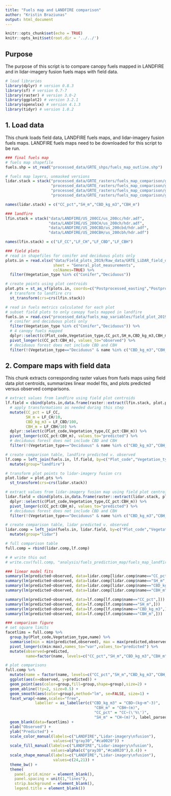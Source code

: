 ---
title: "Fuels map and LANDFIRE comparison"
author: "Kristin Braziunas"
output: html_document
---

```{r setup, include=FALSE}
knitr::opts_chunk$set(echo = TRUE)
knitr::opts_knit$set(root.dir = '../../')
```

## Purpose

The purpose of this script is to compare canopy fuels mapped in LANDFIRE and in lidar-imagery fusion fuels
maps with field data.

```{r load-libs, results="hide", message=FALSE, warning=FALSE}
# load libraries
library(dplyr) # version 0.8.3
library(sf) # version 0.7-7
library(raster) # version 3.0-2
library(ggplot2) # version 3.2.1
library(openxlsx) # version 4.1.3
library(tidyr) # version 1.0.2
```

## 1. Load data

This chunk loads field data, LANDFIRE fuels maps, and lidar-imagery fusion fuels maps. LANDFIRE fuels maps need
to be downloaded for this script to be run.

```{r load-rdnbr, results="hide"}
### final fuels map
# fuels map shapefile
fuels.shp = st_read("processed_data/GRTE_shps/fuels_map_outline.shp")

# fuels map layers, unmasked versions
lidar.stack = stack("processed_data/GRTE_rasters/fuels_map_comparison/grte_30m_forest_CC-pct_nad2011_unmasked.tif",
                    "processed_data/GRTE_rasters/fuels_map_comparison/grte_30m_forest_CH-m_nad2011_unmasked.tif",
                    "processed_data/GRTE_rasters/fuels_map_comparison/grte_30m_conifer_CBD-kg-m3_nad2011_unmasked.tif",
                    "processed_data/GRTE_rasters/fuels_map_comparison/grte_30m_conifer_CBH-m_nad2011_unmasked.tif")

names(lidar.stack) = c("CC_pct","SH_m","CBD_kg_m3","CBH_m")

### landfire
lfin.stack = stack("data/LANDFIRE/US_200CC/us_200cc/hdr.adf",
                   "data/LANDFIRE/US_200CH/us_200ch/hdr.adf",
                   "data/LANDFIRE/US_200CBD/us_200cbd/hdr.adf",
                   "data/LANDFIRE/US_200CBH/us_200cbh/hdr.adf") 

names(lfin.stack) = c("LF_CC","LF_CH","LF_CBD","LF_CBH")

### field plots
# read in shapefiles for conifer and deciduous plots only
plots.in = read.xlsx("data/Field_plots_2019/Raw_data/GRTE_LiDAR_field_data_2019.xlsx",
                     sheet = "General_plot_measurements",
                     colNames=TRUE) %>%
  filter(Vegetation_type %in% c("Conifer","Deciduous"))

# create points using plot centroids
plot.pts = st_as_sf(plots.in, coords=c("Postprocessed_easting","Postprocessed_northing"), crs=26912) %>%
  # transform to landfire crs
  st_transform(crs=crs(lfin.stack))

# read in fuels metrics calculated for each plot
# subset field plots to only canopy fuels mapped in landfire
fuels.in = read.csv("processed_data/fuels_map_variables/field_plot_2019_fuels.csv") %>%
  # conifer and deciduous plots only
  filter(Vegetation_type %in% c("Conifer","Deciduous")) %>%
  # 4 canopy fuels mapped
  dplyr::select(c(Plot_code,Vegetation_type,CC_pct,SH_m,CBD_kg_m3,CBH_m)) %>%
  pivot_longer(c(CC_pct:CBH_m), values_to="observed") %>%
  # deciduous forest does not include CBD and CBH
  filter(!(Vegetation_type=="Deciduous" & name %in% c("CBD_kg_m3","CBH_m")))
```

## 2. Compare maps with field data

This chunk extracts corresponding raster values from fuels maps using field data plot centroids, summarizes linear
model fits, and plots predicted versus observed comparisons.

```{r compare-maps, warning=FALSE}
# extract values from landfire using field plot centroids
lf.field = cbind(plots.in,data.frame(raster::extract(lfin.stack, plot.pts))) %>%
  # apply transformations as needed during this step
  mutate(CC_pct = LF_CC,
         SH_m = LF_CH/10,
         CBD_kg_m3 = LF_CBD/100,
         CBH_m = LF_CBH/10) %>%
  dplyr::select(c(Plot_code,Vegetation_type,CC_pct:CBH_m)) %>%
  pivot_longer(c(CC_pct:CBH_m), values_to="predicted") %>%
  # deciduous forest does not include CBD and CBH
  filter(!(Vegetation_type=="Deciduous" & name %in% c("CBD_kg_m3","CBH_m")))

# create comparison table, landfire predicted v. observed
lf.comp = left_join(fuels.in, lf.field, by=c("Plot_code","Vegetation_type","name")) %>%
  mutate(group="landfire")

# transform plot points to lidar-imagery fusion crs
plot.lidar = plot.pts %>%
  st_transform(crs=crs(lidar.stack))

# extract values from lidar-imagery fusion map using field plot centroids
lidar.field = cbind(plots.in,data.frame(raster::extract(lidar.stack, plot.lidar)))%>%
  dplyr::select(c(Plot_code,Vegetation_type,CC_pct:CBH_m)) %>%
  pivot_longer(c(CC_pct:CBH_m), values_to="predicted") %>%
  # deciduous forest does not include CBD and CBH
  filter(!(Vegetation_type=="Deciduous" & name %in% c("CBD_kg_m3","CBH_m")))

# create comparison table, lidar predicted v. observed
lidar.comp = left_join(fuels.in, lidar.field, by=c("Plot_code","Vegetation_type","name")) %>%
  mutate(group="lidar")

# full comparison table
full.comp = rbind(lidar.comp,lf.comp)

# # write this out
# write.csv(full.comp, "analysis/fuels_prediction_map/fuels_map_landfire_comparison.csv", row.names=FALSE)

### linear model fits
summary(lm(predicted~observed, data=lidar.comp[lidar.comp$name=="CC_pct",]))
summary(lm(predicted~observed, data=lidar.comp[lidar.comp$name=="SH_m",]))
summary(lm(predicted~observed, data=lidar.comp[lidar.comp$name=="CBD_kg_m3",]))
summary(lm(predicted~observed, data=lidar.comp[lidar.comp$name=="CBH_m",]))

summary(lm(predicted~observed, data=lf.comp[lf.comp$name=="CC_pct",]))
summary(lm(predicted~observed, data=lf.comp[lf.comp$name=="SH_m",]))
summary(lm(predicted~observed, data=lf.comp[lf.comp$name=="CBD_kg_m3",]))
summary(lm(predicted~observed, data=lf.comp[lf.comp$name=="CBH_m",]))

### comparison figure
# set square limits
facetlims = full.comp %>%
  group_by(Plot_code,Vegetation_type,name) %>% 
  summarise(min = min(predicted,observed), max = max(predicted,observed)) %>%
  pivot_longer(c(min:max),names_to="var",values_to="predicted") %>%
  mutate(observed=predicted,
         name=factor(name, levels=c("CC_pct","SH_m","CBD_kg_m3","CBH_m")))

# plot comparisons
full.comp %>%
  mutate(name = factor(name, levels=c("CC_pct","SH_m","CBD_kg_m3","CBH_m"))) %>%
  ggplot(aes(x=observed, y=predicted)) +
  geom_point(aes(color=group,fill=group,shape=group),size=2) +
  geom_abline(lty=2, size=0.5) +
  geom_smooth(aes(color=group),method="lm", se=FALSE, size=1) +
  facet_wrap(~name,scales="free",
             labeller = as_labeller(c("CBD_kg_m3" = "CBD~(kg~m^-3)",
                                       "CBH_m" = "CBH~(m)",
                                       "CC_pct" = "CC~(\'%\')",
                                       "SH_m" = "CH~(m)"), label_parsed)) +
  geom_blank(data=facetlims) +
  xlab("Observed") +
  ylab("Predicted") +
  scale_color_manual(labels=c("LANDFIRE","Lidar-imagery\nfusion"),
                     values=c("gray30","#ca0020")) +
  scale_fill_manual(labels=c("LANDFIRE","Lidar-imagery\nfusion"),
                    values=alpha(c("gray30","#ca0020"),0.4)) +
  scale_shape_manual(labels=c("LANDFIRE","Lidar-imagery\nfusion"),
                     values=c(24,21)) +
  theme_bw() +
  theme(
    panel.grid.minor = element_blank(),
    panel.spacing = unit(1,"lines"),
    strip.background = element_blank(),
    legend.title = element_blank()) 
```
